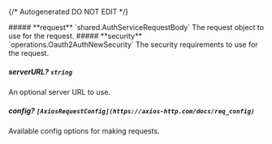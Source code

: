 {/* Autogenerated DO NOT EDIT  */}

<Collapsible>
    ##### **request** `shared.AuthServiceRequestBody`
    The request object to use for the request.
    <Collapsible.Break/>
    <AuthServiceRequestBody/>
</Collapsible>

<Collapsible>
    ##### **security** `operations.Oauth2AuthNewSecurity`
    The security requirements to use for the request.
    <Collapsible.Break/>
    <Oauth2AuthNewSecurity/>
</Collapsible>

##### **serverURL?** `string`
An optional server URL to use.

##### **config?** `[AxiosRequestConfig](https://axios-http.com/docs/req_config)`
Available config options for making requests.

